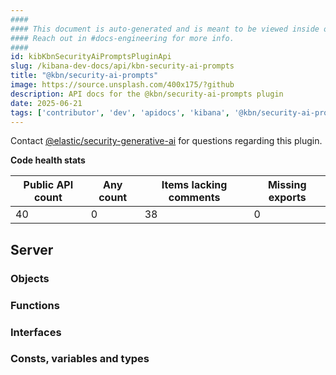 ```yaml
---
####
#### This document is auto-generated and is meant to be viewed inside our experimental, new docs system.
#### Reach out in #docs-engineering for more info.
####
id: kibKbnSecurityAiPromptsPluginApi
slug: /kibana-dev-docs/api/kbn-security-ai-prompts
title: "@kbn/security-ai-prompts"
image: https://source.unsplash.com/400x175/?github
description: API docs for the @kbn/security-ai-prompts plugin
date: 2025-06-21
tags: ['contributor', 'dev', 'apidocs', 'kibana', '@kbn/security-ai-prompts']
---
```




Contact [@elastic/security-generative-ai](https://github.com/orgs/elastic/teams/security-generative-ai) for questions regarding this plugin.

**Code health stats**

| Public API count  | Any count | Items lacking comments | Missing exports |
|-------------------|-----------|------------------------|-----------------|
| 40 | 0 | 38 | 0 |

## Server

### Objects
<DocDefinitionList data={kbnSecurityAiPromptsObj.server.objects}/>

### Functions
<DocDefinitionList data={kbnSecurityAiPromptsObj.server.functions}/>

### Interfaces
<DocDefinitionList data={kbnSecurityAiPromptsObj.server.interfaces}/>

### Consts, variables and types
<DocDefinitionList data={kbnSecurityAiPromptsObj.server.misc}/>


